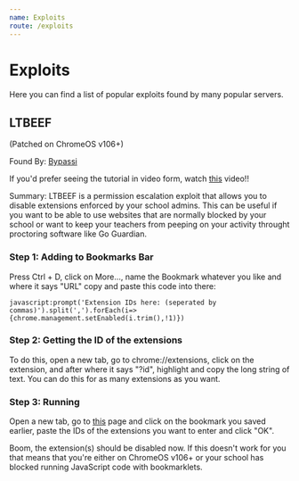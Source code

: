 ```yaml
---
name: Exploits
route: /exploits
---
```

# Exploits
Here you can find a list of popular exploits found by many popular servers.

## LTBEEF
(Patched on ChromeOS v106+)

Found By: [Bypassi](https://bypassi.com/)

If you'd prefer seeing the tutorial in video form, watch [this](https://www.youtube.com/watch?v=40bJ04BxFVc) video!!

Summary: LTBEEF is a permission escalation exploit that allows you to disable extensions enforced by your school admins. This can be useful if you want to be able
to use websites that are normally blocked by your school or want to keep your teachers from peeping on your activity throught proctoring software like Go Guardian.

### Step 1: Adding to Bookmarks Bar
Press Ctrl + D, click on More..., name the Bookmark whatever you like and where it says "URL" copy and paste this code into there:

```
javascript:prompt('Extension IDs here: (seperated by commas)').split(',').forEach(i=>{chrome.management.setEnabled(i.trim(),!1)})
```

### Step 2: Getting the ID of the extensions
To do this, open a new tab, go to chrome://extensions, click on the extension, and after where it says "?id", highlight and copy the long string of text. You can do
this for as many extensions as you want.

### Step 3: Running
Open a new tab, go to [this](https://chrome.google.com/webstorex) page and click on the bookmark you saved earlier, paste the IDs of the extensions you want to enter
and click "OK".

Boom, the extension(s) should be disabled now. If this doesn't work for you that means that you're either on ChromeOS v106+ or your school has blocked running
JavaScript code with bookmarklets.
